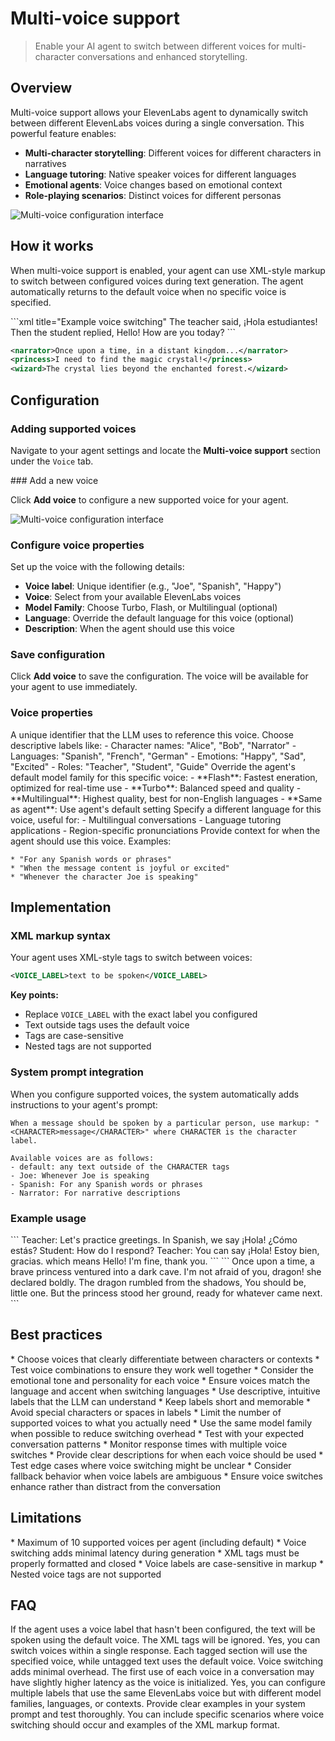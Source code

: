 # Multi-voice support

> Enable your AI agent to switch between different voices for multi-character conversations and enhanced storytelling.

## Overview

Multi-voice support allows your ElevenLabs agent to dynamically switch between different ElevenLabs voices during a single conversation. This powerful feature enables:

* **Multi-character storytelling**: Different voices for different characters in narratives
* **Language tutoring**: Native speaker voices for different languages
* **Emotional agents**: Voice changes based on emotional context
* **Role-playing scenarios**: Distinct voices for different personas

<Frame background="subtle">
  <img src="file:da6f4d7c-1819-4eba-8c2e-5c9834dbedc3" alt="Multi-voice configuration interface" />
</Frame>

## How it works

When multi-voice support is enabled, your agent can use XML-style markup to switch between configured voices during text generation. The agent automatically returns to the default voice when no specific voice is specified.

<CodeBlocks>
  ```xml title="Example voice switching"
  The teacher said, <spanish>¡Hola estudiantes!</spanish> 
  Then the student replied, <student>Hello! How are you today?</student>
  ```

  ```xml title="Multi-character dialogue"
  <narrator>Once upon a time, in a distant kingdom...</narrator>
  <princess>I need to find the magic crystal!</princess>
  <wizard>The crystal lies beyond the enchanted forest.</wizard>
  ```
</CodeBlocks>

## Configuration

### Adding supported voices

Navigate to your agent settings and locate the **Multi-voice support** section under the `Voice` tab.

<Steps>
  ### Add a new voice

  Click **Add voice** to configure a new supported voice for your agent.

  <Frame background="subtle">
    <img src="file:b3b82a8b-297d-4b77-8ed2-9cd7479ab720" alt="Multi-voice configuration interface" />
  </Frame>

  ### Configure voice properties

  Set up the voice with the following details:

  * **Voice label**: Unique identifier (e.g., "Joe", "Spanish", "Happy")
  * **Voice**: Select from your available ElevenLabs voices
  * **Model Family**: Choose Turbo, Flash, or Multilingual (optional)
  * **Language**: Override the default language for this voice (optional)
  * **Description**: When the agent should use this voice

  ### Save configuration

  Click **Add voice** to save the configuration. The voice will be available for your agent to use immediately.
</Steps>

### Voice properties

<AccordionGroup>
  <Accordion title="Voice label">
    A unique identifier that the LLM uses to reference this voice. Choose descriptive labels like: -
    Character names: "Alice", "Bob", "Narrator" - Languages: "Spanish", "French", "German" -
    Emotions: "Happy", "Sad", "Excited" - Roles: "Teacher", "Student", "Guide"
  </Accordion>

  <Accordion title="Model family">
    Override the agent's default model family for this specific voice: - **Flash**: Fastest eneration,
    optimized for real-time use - **Turbo**: Balanced speed and quality - **Multilingual**: Highest
    quality, best for non-English languages - **Same as agent**: Use agent's default setting
  </Accordion>

  <Accordion title="Language override">
    Specify a different language for this voice, useful for: - Multilingual conversations - Language
    tutoring applications - Region-specific pronunciations
  </Accordion>

  <Accordion title="Description">
    Provide context for when the agent should use this voice.
    Examples:

    * "For any Spanish words or phrases"
    * "When the message content is joyful or excited"
    * "Whenever the character Joe is speaking"
  </Accordion>
</AccordionGroup>

## Implementation

### XML markup syntax

Your agent uses XML-style tags to switch between voices:

```xml
<VOICE_LABEL>text to be spoken</VOICE_LABEL>
```

**Key points:**

* Replace `VOICE_LABEL` with the exact label you configured
* Text outside tags uses the default voice
* Tags are case-sensitive
* Nested tags are not supported

### System prompt integration

When you configure supported voices, the system automatically adds instructions to your agent's prompt:

```
When a message should be spoken by a particular person, use markup: "<CHARACTER>message</CHARACTER>" where CHARACTER is the character label.

Available voices are as follows:
- default: any text outside of the CHARACTER tags
- Joe: Whenever Joe is speaking
- Spanish: For any Spanish words or phrases
- Narrator: For narrative descriptions
```

### Example usage

<Tabs>
  <Tab title="Language tutoring">
    ```
    Teacher: Let's practice greetings. In Spanish, we say <Spanish>¡Hola! ¿Cómo estás?</Spanish>
    Student: How do I respond?
    Teacher: You can say <Spanish>¡Hola! Estoy bien, gracias.</Spanish> which means Hello! I'm fine, thank you.
    ```
  </Tab>

  <Tab title="Storytelling">
    ```
    Once upon a time, a brave princess ventured into a dark cave.
    <Princess>I'm not afraid of you, dragon!</Princess> she declared boldly. The dragon rumbled from
    the shadows, <Dragon>You should be, little one.</Dragon>
    But the princess stood her ground, ready for whatever came next.
    ```
  </Tab>
</Tabs>

## Best practices

<AccordionGroup>
  <Accordion title="Voice selection">
    * Choose voices that clearly differentiate between characters or contexts
    * Test voice combinations to ensure they work well together
    * Consider the emotional tone and personality for each voice
    * Ensure voices match the language and accent when switching languages
  </Accordion>

  <Accordion title="Label naming">
    * Use descriptive, intuitive labels that the LLM can understand
    * Keep labels short and memorable
    * Avoid special characters or spaces in labels
  </Accordion>

  <Accordion title="Performance optimization">
    * Limit the number of supported voices to what you actually need
    * Use the same model family when possible to reduce switching overhead
    * Test with your expected conversation patterns
    * Monitor response times with multiple voice switches
  </Accordion>

  <Accordion title="Content guidelines">
    * Provide clear descriptions for when each voice should be used
    * Test edge cases where voice switching might be unclear
    * Consider fallback behavior when voice labels are ambiguous
    * Ensure voice switches enhance rather than distract from the conversation
  </Accordion>
</AccordionGroup>

## Limitations

<Note>
  * Maximum of 10 supported voices per agent (including default)
  * Voice switching adds minimal latency during generation
  * XML tags must be properly formatted and closed
  * Voice labels are case-sensitive in markup
  * Nested voice tags are not supported
</Note>

## FAQ

<AccordionGroup>
  <Accordion title="What happens if I use an undefined voice label?">
    If the agent uses a voice label that hasn't been configured, the text will be spoken using the
    default voice. The XML tags will be ignored.
  </Accordion>

  <Accordion title="Can I change voices mid-sentence?">
    Yes, you can switch voices within a single response. Each tagged section will use the specified
    voice, while untagged text uses the default voice.
  </Accordion>

  <Accordion title="Do voice switches affect conversation latency?">
    Voice switching adds minimal overhead. The first use of each voice in a conversation may have
    slightly higher latency as the voice is initialized.
  </Accordion>

  <Accordion title="Can I use the same voice with different labels?">
    Yes, you can configure multiple labels that use the same ElevenLabs voice but with different model
    families, languages, or contexts.
  </Accordion>

  <Accordion title="How do I train my agent to use voice switching effectively?">
    Provide clear examples in your system prompt and test thoroughly. You can include specific
    scenarios where voice switching should occur and examples of the XML markup format.
  </Accordion>
</AccordionGroup>
